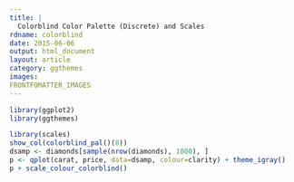 ---
title: |
  Colorblind Color Palette (Discrete) and Scales
rdname: colorblind
date: 2015-06-06
output: html_document
layout: article
category: ggthemes
images:
FRONTFOMATTER_IMAGES
---

```{r, echo = FALSE, message = FALSE}
library(ggplot2)
library(ggthemes)
```

```{r colorblind, cache = TRUE}

library(scales)
show_col(colorblind_pal()(8))
dsamp <- diamonds[sample(nrow(diamonds), 1000), ]
p <- qplot(carat, price, data=dsamp, colour=clarity) + theme_igray()
p + scale_colour_colorblind()



```